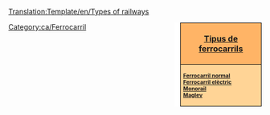 [[Translation:Template/en/Types of railways]]
<noinclude></noinclude><div style="float:right; padding-left:12px; background:#ffffff;">
<div style="width:150px; border:1px solid #000000; background:#ffb466; padding:5px; -moz-border-radius-topleft:5px; -moz-border-radius-topright:5px; font-size: 12pt;">
<center><strong><font size="3">[[ca/Tipus de ferrocarrils|Tipus de ferrocarrils]]</font></strong></center>
</div>
<div style="width:150px;  border:1px solid black; border-top-width: 0px; background:#ffd496; padding:5px; -moz-border-radius-bottomleft:5px; -moz-border-radius-bottomright:8px; font-size: 8pt;">
<strong>
[[ca/Ferrocarril|Ferrocarril normal]]<br/>
[[ca/Ferrocarril elèctric|Ferrocarril elèctric]]<br/>
[[ca/Monorail|Monorail]]<br/>
[[ca/Manual/Base Set/MagLev|Maglev]]
</strong>
</div>
</div>
<includeonly>[[Category:ca/Ferrocarril]]</includeonly>